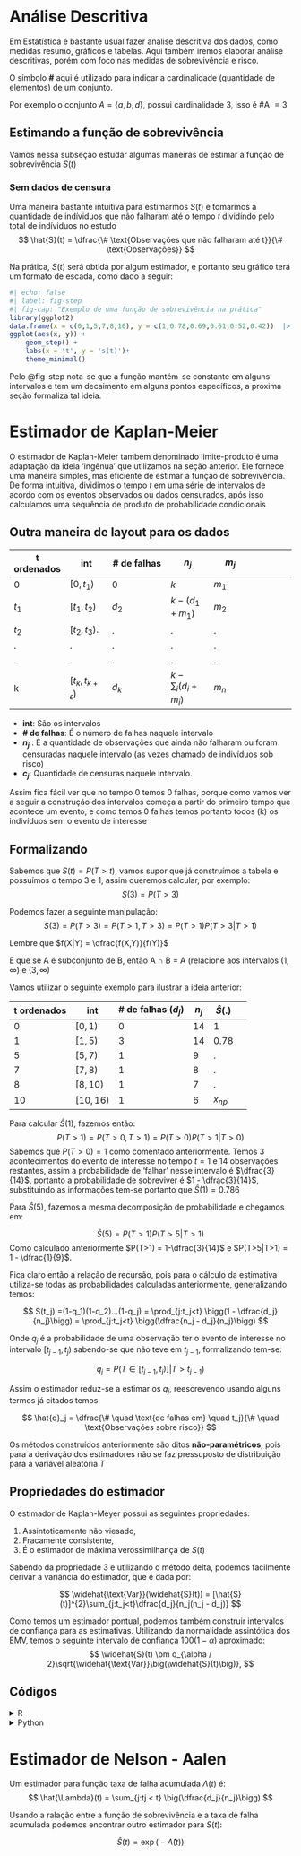 # Análise Descritiva
Em Estatística é bastante usual fazer análise descritiva dos dados, como medidas resumo, gráficos e tabelas. Aqui também iremos elaborar análise descritivas, porém com foco nas medidas de sobrevivência e risco.

:::{.callout-note}
O símbolo **#** aqui é utilizado para indicar a cardinalidade (quantidade de elementos) de um conjunto.  

Por exemplo o conjunto $A = \{a,b,d\}$, possui cardinalidade 3, isso é #A $=3$ 
:::

## Estimando a função de sobrevivência
Vamos nessa subseção estudar algumas maneiras de estimar a função de sobrevivência $S(t)$

### Sem dados de censura
Uma maneira bastante intuitiva para estimarmos $S(t)$ é tomarmos a quantidade de indíviduos que não falharam até o tempo $t$ dividindo pelo total de indíviduos no estudo
$$
\hat{S}(t) = \dfrac{\# \text{Observações que não falharam até t}}{\# \text{Observações}}
$$

Na prática, $S(t)$ será obtida por algum estimador, e portanto seu gráfico terá um formato de escada, como dado a seguir:

```r
#| echo: false
#| label: fig-step
#| fig-cap: "Exemplo de uma função de sobrevivência na prática"
library(ggplot2)
data.frame(x = c(0,1,5,7,8,10), y = c(1,0.78,0.69,0.61,0.52,0.42))  |> 
ggplot(aes(x, y)) +
    geom_step() +
    labs(x = 't', y = 's(t)')+
    theme_minimal()
```
Pelo @fig-step nota-se que a função mantém-se constante em alguns intervalos e tem um decaimento em alguns pontos específicos, a proxima seção formaliza tal ideia.

# Estimador de Kaplan-Meier
O estimador de Kaplan-Meier também denominado limite-produto é uma adaptação da ideia 'ingênua' que utilizamos na seção anterior. Ele fornece uma maneira simples, mas eficiente de estimar 
a função de sobrevivência. De forma intuitiva, dividimos o tempo $t$ em uma série de intervalos  de acordo com os eventos observados ou dados censurados, após isso calculamos uma sequência de produto de probabilidade condicionais

## Outra maneira de layout para os dados
| t ordenados | int   | # de falhas | $n_j$ | $m_j$ |
|----|-----|-------|-----|-----|-----|
| 0  | $[0,t_1)$ | $0$   | $k$  |$m_{1}$ |
| $t_1$| $[t_1,t_2)$ | $d_2$   | $k-(d_1+ m_1)$|  $m_{2}$ |
| $t_2$  |$[t_2,t_3)$.   | .     | . |  . |
| .  | .   | .     | .   | .   | 
| .  | .   | .     | .    |.   |
| k  | $[t_{k},t_{k+\epsilon})$ | $d_k$   | $k - \sum_i (d_i + m_i)$  | $m_{n}$ |

* **int**: São os intervalos
* **# de falhas**: É o número de falhas naquele intervalo
* **$n_j$** : É a quantidade de observações que ainda não falharam ou foram censuradas naquele intervalo (as vezes chamado de indivíduos sob risco)
* **$c_j$**: Quantidade de censuras naquele intervalo.

Assim fica fácil ver que no tempo 0 temos 0 falhas, porque como vamos ver a seguir  a construção dos intervalos começa a partir do primeiro tempo que acontece um evento, e como temos 0 falhas temos portanto todos (k) os indivíduos sem o evento de interesse

## Formalizando
Sabemos que $S(t) = P(T>t)$, vamos supor que já construímos a tabela e possuímos o tempo 3 e 1, assim queremos calcular, por exemplo: $$S(3) = P(T>3)$$

Podemos fazer a seguinte manipulação:
$$
S(3) = P(T>3) = P(T>1,T>3) = P(T>1)P(T>3|T>1)
$$

:::{.callout-note}
Lembre que $f(X|Y) = \dfrac{f(X,Y)}{f(Y)}$ 

E que se A é subconjunto de B, então A $\cap$ B $=$ A (relacione aos intervalos $(1,\infty)$ e $(3,\infty)$
:::
Vamos utilizar o seguinte exemplo para ilustrar a ideia anterior:

| t ordenados | int   | # de falhas ($d_j$) | $n_j$ | $\hat{S}(.)$ |
|----|-----|-------|-----|-----|-----|
| 0  | $[0,1)$ | $0$   | $14$  |$1$ |
| $1$| $[1,5)$ | $3$   | $14$|  $0.78$ |
| $5$  |$[5,7)$   | $1$     | $9$ |  . |
| $7$  | $[7,8)$ | $1$   | $8$  | .   | 
| $8$ | $[8,10)$  | $1$     | $7$    |.   |
| $10$ | $[10,16)$ | $1$   | $6$  | $x_{np}$ |

Para calcular $\hat{S}(1)$, fazemos então:
$$
P(T>1) = P(T>0,T>1) = P(T>0)P(T>1 |T>0)
$$
Sabemos que $P(T>0) = 1$ como comentado anteriormente. Temos 3 acontecimentos do evento de interesse no tempo $t=1$ e 14 observações restantes, assim a probabilidade de 'falhar' nesse intervalo é $\dfrac{3}{14}$, portanto a probabilidade de sobreviver é $1 - \dfrac{3}{14}$, substituindo as informações tem-se portanto que $\hat{S}(1) = 0.786$

Para $\hat{S}(5)$, fazemos a mesma decomposição de probabilidade e chegamos em:

$$
\hat{S}(5) =  P(T>1)P(T>5|T>1)
$$
Como calculado anteriormente $P(T>1) = 1-\dfrac{3}{14}$ e
 $P(T>5|T>1) = 1 - \dfrac{1}{9}$.

Fica claro então a relação de recursão, pois para o cálculo da estimativa utiliza-se todas as probabilidades calculadas anteriormente, generalizando temos:

$$
S(t_j) =(1-q_1)(1-q_2)...(1-q_j) =  \prod_{j:t_j<t} \bigg(1 - \dfrac{d_j}{n_j}\bigg) = \prod_{j:t_j<t} \bigg(\dfrac{n_j - d_j}{n_j}\bigg)
$$

Onde $q_j$ é a probabilidade de uma observação ter o evento de interesse no intervalo $[t_{j-1},t_j)$ sabendo-se que não teve em $t_{j-1}$, formalizando tem-se:

$$
q_j = P(T \in [t_{j-1},t_j)] | T> t_{j-1}) 
$$

Assim o estimador reduz-se a estimar os $q_j$, reescrevendo usando alguns termos já citados temos:

$$
\hat{q}_j = \dfrac{\# \quad \text{de falhas em} \quad t_j}{\# \quad  \text{Observações sobre risco}}
$$

:::{.callout-important}
Os métodos construídos anteriormente são ditos **não-paramétricos**, pois para a derivação dos estimadores não se faz pressuposto de distribuição para a variável aleatória $T$
:::

## Propriedades do estimador

O estimador de Kaplan-Meyer possui as seguintes propriedades:

1. Assintoticamente não viesado,
2. Fracamente consistente,
3. É o estimador de máxima verossimilhança de $S(t)$

Sabendo da propriedade 3 e utilizando o método delta, podemos facilmente derivar a variância do estimador, que é dada por:

$$
\widehat{\text{Var}}(\widehat{S}(t)) = [\hat{S}(t)]^{2}\sum_{j:t_j<t}\dfrac{d_j}{n_j(n_j - d_j)} 
$$

Como temos um estimador pontual, podemos também construir intervalos de confiança para as estimativas. Utilizando da normalidade assintótica dos EMV, temos o seguinte intervalo de confiança $100(1 - \alpha)$ aproximado:
$$
\widehat{S}(t) \pm q_{\alpha / 2}\sqrt{\widehat{\text{Var}}\big(\widehat{S}(t)\big)},
$$


## Códigos

<details>
  <summary markdown="span">R</summary>

```r
library(survival)
tempo <- c(1, 1, 1, 1, 4, 5, 7, 8, 10, 10, 12, 16, 16, 16)
falha <- c(1, 1, 1, 0, 0, 1, 1, 1, 1, 0, 0, 0, 0, 0)

ekm <- survfit(Surv(tempo, falha) ~ 1)


ekm |> summary()

```
</details>

<details>
  <summary markdown="span">Python</summary>

```python
import pandas as pd
import numpy as np
from lifelines import KaplanMeierFitter
#%% 
tempo = [1, 1, 1, 1, 4, 5, 7, 8, 10, 10, 12, 16, 16, 16]
falha = [1, 1, 1, 0, 0, 1, 1, 1, 1, 0, 0, 0, 0, 0]

dados = pd.DataFrame({'tempo':tempo,'censura':falha})

#%%
KaplanMeierFitter().fit(dados['tempo'],dados['censura']).survival_function_
```
</details>

# Estimador de Nelson - Aalen

Um estimador para função taxa de falha acumulada $\Lambda(t)$ é:
$$
\hat{\Lambda}(t) = \sum_{j:tj < t} \big(\dfrac{d_j}{n_j}\bigg)
$$

Usando a ralação entre a função de sobrevivência e a taxa de falha acumulada podemos encontrar outro estimador para $S(t)$:

$$
\widehat{S}(t) = \exp\big(-\hat{\Lambda}(t))
$$